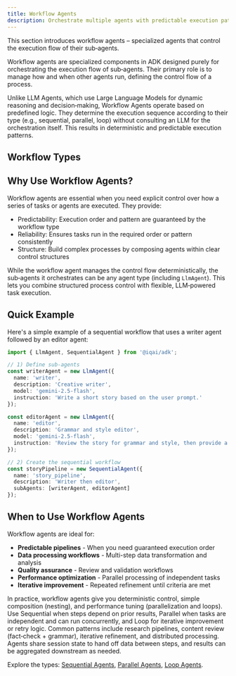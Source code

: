 ```yaml
---
title: Workflow Agents
description: Orchestrate multiple agents with predictable execution patterns
---
```



This section introduces workflow agents – specialized agents that control the execution flow of their sub‑agents.

Workflow agents are specialized components in ADK designed purely for orchestrating the execution flow of sub‑agents. Their primary role is to manage how and when other agents run, defining the control flow of a process.

Unlike LLM Agents, which use Large Language Models for dynamic reasoning and decision‑making, Workflow Agents operate based on predefined logic. They determine the execution sequence according to their type (e.g., sequential, parallel, loop) without consulting an LLM for the orchestration itself. This results in deterministic and predictable execution patterns.

## Workflow Types

<Cards>
  <Card
    title="Sequential Agent"
    description="Execute agents one after another in a specific order"
    href="/docs/framework/agents/workflow-agents/sequential-agents"
  />

  <Card
    title="Parallel Agent"
    description="Run multiple agents simultaneously for faster processing"
    href="/docs/framework/agents/workflow-agents/parallel-agents"
  />

  <Card
    title="Loop Agent"
    description="Repeat agent execution until conditions are met"
    href="/docs/framework/agents/workflow-agents/loop-agents"
  />
</Cards>

## Why Use Workflow Agents?

Workflow agents are essential when you need explicit control over how a series of tasks or agents are executed. They provide:

- Predictability: Execution order and pattern are guaranteed by the workflow type
- Reliability: Ensures tasks run in the required order or pattern consistently
- Structure: Build complex processes by composing agents within clear control structures

While the workflow agent manages the control flow deterministically, the sub‑agents it orchestrates can be any agent type (including `LlmAgent`). This lets you combine structured process control with flexible, LLM‑powered task execution.

## Quick Example

Here's a simple example of a sequential workflow that uses a writer agent followed by an editor agent:

```typescript
import { LlmAgent, SequentialAgent } from '@iqai/adk';

// 1) Define sub-agents
const writerAgent = new LlmAgent({
  name: 'writer',
  description: 'Creative writer',
  model: 'gemini-2.5-flash',
  instruction: 'Write a short story based on the user prompt.'
});

const editorAgent = new LlmAgent({
  name: 'editor',
  description: 'Grammar and style editor',
  model: 'gemini-2.5-flash',
  instruction: 'Review the story for grammar and style, then provide a final version.'
});

// 2) Create the sequential workflow
const storyPipeline = new SequentialAgent({
  name: 'story_pipeline',
  description: 'Writer then editor',
  subAgents: [writerAgent, editorAgent]
});
```

## When to Use Workflow Agents

Workflow agents are ideal for:

- **Predictable pipelines** - When you need guaranteed execution order
- **Data processing workflows** - Multi-step data transformation and analysis
- **Quality assurance** - Review and validation workflows
- **Performance optimization** - Parallel processing of independent tasks
- **Iterative improvement** - Repeated refinement until criteria are met

In practice, workflow agents give you deterministic control, simple composition (nesting), and performance tuning (parallelization and loops). Use Sequential when steps depend on prior results, Parallel when tasks are independent and can run concurrently, and Loop for iterative improvement or retry logic. Common patterns include research pipelines, content review (fact‑check + grammar), iterative refinement, and distributed processing. Agents share session state to hand off data between steps, and results can be aggregated downstream as needed.

Explore the types: [Sequential Agents](/docs/framework/agents/workflow-agents/sequential-agents), [Parallel Agents](/docs/framework/agents/workflow-agents/parallel-agents), [Loop Agents](/docs/framework/agents/workflow-agents/loop-agents).
